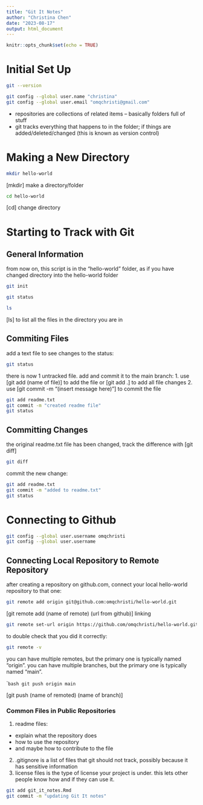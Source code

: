 ```yaml
---
title: "Git It Notes"
author: "Christina Chen"
date: "2023-08-17"
output: html_document
---
```


```r
knitr::opts_chunk$set(echo = TRUE)
```

# Initial Set Up

```bash
git --version
```

```bash
git config --global user.name "christina"
git config --global user.email "omqchristi@gmail.com"
```

- repositories are collections of related items -- basically folders full of stuff
- git tracks everything that happens to in the folder; if things are added/deleted/changed (this is known as version control)

# Making a New Directory

```bash
mkdir hello-world
```

[mkdir] make a directory/folder

```bash
cd hello-world
```

[cd] change directory

# Starting to Track with Git

## General Information

from now on, this script is in the "hello-world" folder, as if you have changed directory into the hello-world folder
```bash
git init
```

```bash
git status
```

```bash
ls
```

[ls] to list all the files in the directory you are in

## Commiting Files

add a text file to see changes to the status:

```bash
git status
```

there is now 1 untracked file. add and commit it to the main branch:
1. use [git add (name of file)] to add the file or [git add .] to add all file changes
2. use [git commit -m "(insert message here)"] to commit the file

```bash
git add readme.txt
git commit -m "created readme file"
git status
```

## Committing Changes

the original readme.txt file has been changed, track the difference with [git diff]

``` bash
git diff
```

commit the new change:

```bash
git add readme.txt
git commit -m "added to readme.txt"
git status
```

# Connecting to Github

```bash
git config --global user.username omqchristi
git config --global user.username
```

## Connecting Local Repository to Remote Repository

after creating a repository on github.com, connect your local hello-world repository to that one:

```bash
git remote add origin git@github.com:omqchristi/hello-world.git
```

[git remote add (name of remote) (url from github)] linking 

```bash
git remote set-url origin https://github.com/omqchristi/hello-world.git
```

to double check that you did it correctly:

```bash
git remote -v
```

you can have multiple remotes, but the primary one is typically named "origin".
you can have multiple branches, but the primary one is typically named "main".

````bash
git push origin main
```

[git push (name of remoted) (name of branch)]






### Common Files in Public Repositories

1. readme files:
  - explain what the repository does
  - how to use the repository
  - and maybe how to contribute to the file
2. .gitignore is a list of files that git should not track, possibly because it has sensitive information
3. license files is the type of license your project is under. this lets other people know how and if they can use it.

```bash
git add git_it_notes.Rmd
git commit -m "updating Git It notes"
```

